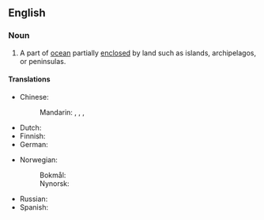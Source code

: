 ==English==
{{wikipedia}}

===Noun===
{{en-noun}}

# A part of [[ocean]] partially [[enclosed]] by land such as islands, archipelagos, or peninsulas. {{topics|en|Seas}}

====Translations====
{{trans-top|part of ocean}}
* Chinese:
*: Mandarin: {{t+|cmn|邊緣海}}, {{t+|cmn|边缘海|tr=biānyuánhǎi}}, {{t|cmn|陸緣海}}, {{t|cmn|陆缘海|tr=lùyuánhǎi}}
* Dutch: {{t+|nl|randzee|f}}
* Finnish: {{t+|fi|reunameri}}
* German: {{t+|de|Randmeer|n}}
{{trans-mid}}
* Norwegian:
*: Bokmål: {{t+|nb|randhav|n}}
*: Nynorsk: {{t|nn|randhav|n}}
* Russian: {{t|ru|окра́инное мо́ре|n}}
* Spanish: {{t|es|mar marginal|m}}
{{trans-bottom}}